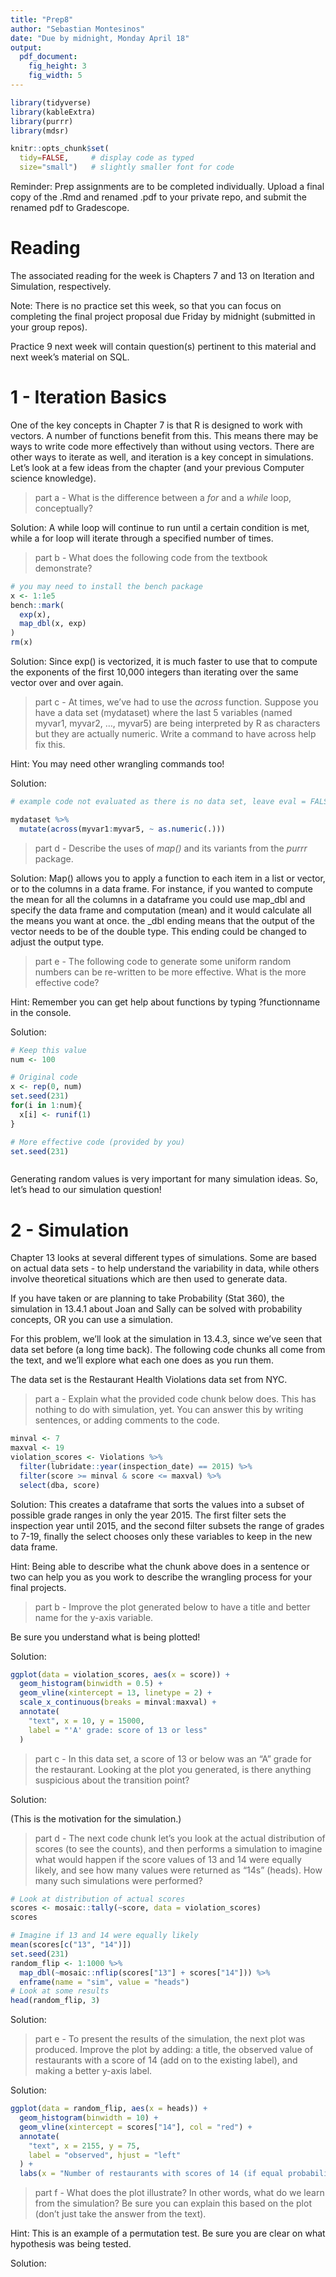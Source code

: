 ```yaml
---
title: "Prep8"
author: "Sebastian Montesinos"
date: "Due by midnight, Monday April 18"
output: 
  pdf_document:
    fig_height: 3
    fig_width: 5
---
```


```r
library(tidyverse)
library(kableExtra)
library(purrr)
library(mdsr)

knitr::opts_chunk$set(
  tidy=FALSE,     # display code as typed
  size="small")   # slightly smaller font for code
```

Reminder: Prep assignments are to be completed individually. Upload a final copy of the .Rmd and renamed .pdf to your private repo, and submit the renamed pdf to Gradescope. 

# Reading

The associated reading for the week is Chapters 7 and 13 on Iteration and Simulation, respectively. 

Note: There is no practice set this week, so that you can focus on completing the final project proposal due Friday by midnight (submitted in your group repos). 

Practice 9 next week will contain question(s) pertinent to this material and next week's material on SQL. 

\newpage

# 1 - Iteration Basics

One of the key concepts in Chapter 7 is that R is designed to work with vectors. A number of functions benefit from this. This means there may be ways to write code more effectively than without using vectors. There are other ways to iterate as well, and iteration is a key concept in simulations. Let's look at a few ideas from the chapter (and your previous Computer science knowledge). 

> part a - What is the difference between a *for* and a *while* loop, conceptually?

Solution: A while loop will continue to run until a certain condition is met, while a for loop will iterate through a specified number of times.

> part b - What does the following code from the textbook demonstrate?

```r
# you may need to install the bench package
x <- 1:1e5
bench::mark(
  exp(x),
  map_dbl(x, exp)
)
rm(x)
```

Solution: Since exp() is vectorized, it is much faster to use that to compute the exponents of the first 10,000 integers than iterating over the same vector over and over again.




> part c - At times, we've had to use the *across* function. Suppose you have a data set (mydataset) where the last 5 variables (named myvar1, myvar2, ..., myvar5) are being interpreted by R as characters but they are actually numeric. Write a command to have across help fix this. 

Hint: You may need other wrangling commands too!

Solution:

```r
# example code not evaluated as there is no data set, leave eval = FALSE

mydataset %>%
  mutate(across(myvar1:myvar5, ~ as.numeric(.)))

```



> part d - Describe the uses of *map()* and its variants from the *purrr* package.

Solution: Map() allows you to apply a function to each item in a list or vector, or to the columns in a data frame. For instance, if you wanted to compute the mean for all the columns in a dataframe you could use map_dbl and specify the data frame and computation (mean) and it would calculate all the means you want at once. the _dbl ending means that the output of the vector needs to be of the double type. This ending could be changed to adjust the output type.




> part e - The following code to generate some uniform random numbers can be re-written to be more effective. What is the more effective code?

Hint: Remember you can get help about functions by typing ?functionname in the console.

Solution:

```r
# Keep this value
num <- 100

# Original code
x <- rep(0, num)
set.seed(231)
for(i in 1:num){
  x[i] <- runif(1)
}

# More effective code (provided by you)
set.seed(231)



```

Generating random values is very important for many simulation ideas. So, let's head to our simulation question!

<!-- Remember to commit and push as you go! -->

\newpage


# 2 - Simulation

Chapter 13 looks at several different types of simulations. Some are based on actual data sets - to help understand the variability in data, while others involve theoretical situations which are then used to generate data. 

If you have taken or are planning to take Probability (Stat 360), the simulation in 13.4.1 about Joan and Sally can be solved with probability concepts, OR you can use a simulation. 

For this problem, we'll look at the simulation in 13.4.3, since we've seen that data set before (a long time back). The following code chunks all come from the text, and we'll explore what each one does as you run them. 

The data set is the Restaurant Health Violations data set from NYC. 

> part a - Explain what the provided code chunk below does. This has nothing to do with simulation, yet. You can answer this by writing sentences, or adding comments to the code. 

```r
minval <- 7
maxval <- 19
violation_scores <- Violations %>%
  filter(lubridate::year(inspection_date) == 2015) %>%
  filter(score >= minval & score <= maxval) %>%
  select(dba, score)
```

Solution: This creates a dataframe that sorts the values into a subset of possible grade ranges in only the year 2015. The first filter sets the inspection year until 2015, and the second filter subsets the range of grades to 7-19, finally the select chooses only these variables to keep in the new data frame.




Hint: Being able to describe what the chunk above does in a sentence or two can help you as you work to describe the wrangling process for your final projects. 



> part b - Improve the plot generated below to have a title and better name for the y-axis variable. 

Be sure you understand what is being plotted!

Solution:

```r
ggplot(data = violation_scores, aes(x = score)) + 
  geom_histogram(binwidth = 0.5) + 
  geom_vline(xintercept = 13, linetype = 2) + 
  scale_x_continuous(breaks = minval:maxval) + 
  annotate(
    "text", x = 10, y = 15000, 
    label = "'A' grade: score of 13 or less"
  )
```


> part c - In this data set, a score of 13 or below was an "A" grade for the restaurant. Looking at the plot you generated, is there anything suspicious about the transition point?

Solution:





(This is the motivation for the simulation.)

> part d - The next code chunk let's you look at the actual distribution of scores (to see the counts), and then performs a simulation to imagine what would happen if the score values of 13 and 14 were equally likely, and see how many values were returned as "14s" (heads). How many such simulations were performed?

```r
# Look at distribution of actual scores
scores <- mosaic::tally(~score, data = violation_scores)
scores

# Imagine if 13 and 14 were equally likely
mean(scores[c("13", "14")])
set.seed(231)
random_flip <- 1:1000 %>%
  map_dbl(~mosaic::nflip(scores["13"] + scores["14"])) %>%
  enframe(name = "sim", value = "heads")
# Look at some results
head(random_flip, 3)
```

Solution:


> part e - To present the results of the simulation, the next plot was produced. Improve the plot by adding: a title, the observed value of restaurants with a score of 14 (add on to the existing label), and making a better y-axis label. 

Solution:

```r
ggplot(data = random_flip, aes(x = heads)) + 
  geom_histogram(binwidth = 10) + 
  geom_vline(xintercept = scores["14"], col = "red") + 
  annotate(
    "text", x = 2155, y = 75, 
    label = "observed", hjust = "left"
  ) + 
  labs(x = "Number of restaurants with scores of 14 (if equal probability)") 
```


> part f - What does the plot illustrate? In other words, what do we learn from the simulation? Be sure you can explain this based on the plot (don't just take the answer from the text).

Hint: This is an example of a permutation test. Be sure you are clear on what hypothesis was being tested. 

Solution:




<!--
Remember to do the final commit + push, this time including your renamed pdf, and upload to Gradescope.
-->
